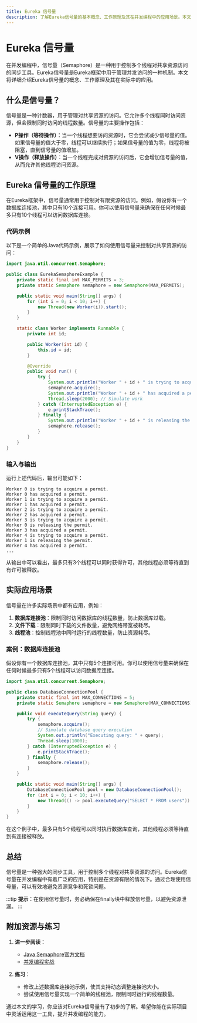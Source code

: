```yaml
---
title: Eureka 信号量
description: 了解Eureka信号量的基本概念、工作原理及其在并发编程中的应用场景。本文将通过代码示例和实际案例帮助初学者掌握信号量的使用。
---
```


# Eureka 信号量

在并发编程中，信号量（Semaphore）是一种用于控制多个线程对共享资源访问的同步工具。Eureka信号量是Eureka框架中用于管理并发访问的一种机制。本文将详细介绍Eureka信号量的概念、工作原理及其在实际中的应用。

## 什么是信号量？

信号量是一种计数器，用于管理对共享资源的访问。它允许多个线程同时访问资源，但会限制同时访问的线程数量。信号量的主要操作包括：

- **P操作（等待操作）**：当一个线程想要访问资源时，它会尝试减少信号量的值。如果信号量的值大于零，线程可以继续执行；如果信号量的值为零，线程将被阻塞，直到信号量的值增加。
- **V操作（释放操作）**：当一个线程完成对资源的访问后，它会增加信号量的值，从而允许其他线程访问资源。

## Eureka 信号量的工作原理

在Eureka框架中，信号量通常用于控制对有限资源的访问。例如，假设你有一个数据库连接池，其中只有10个连接可用。你可以使用信号量来确保在任何时候最多只有10个线程可以访问数据库连接。

### 代码示例

以下是一个简单的Java代码示例，展示了如何使用信号量来控制对共享资源的访问：

```java
import java.util.concurrent.Semaphore;

public class EurekaSemaphoreExample {
    private static final int MAX_PERMITS = 3;
    private static Semaphore semaphore = new Semaphore(MAX_PERMITS);

    public static void main(String[] args) {
        for (int i = 0; i < 10; i++) {
            new Thread(new Worker(i)).start();
        }
    }

    static class Worker implements Runnable {
        private int id;

        public Worker(int id) {
            this.id = id;
        }

        @Override
        public void run() {
            try {
                System.out.println("Worker " + id + " is trying to acquire a permit.");
                semaphore.acquire();
                System.out.println("Worker " + id + " has acquired a permit.");
                Thread.sleep(2000); // Simulate work
            } catch (InterruptedException e) {
                e.printStackTrace();
            } finally {
                System.out.println("Worker " + id + " is releasing the permit.");
                semaphore.release();
            }
        }
    }
}
```

### 输入与输出

运行上述代码后，输出可能如下：

```
Worker 0 is trying to acquire a permit.
Worker 0 has acquired a permit.
Worker 1 is trying to acquire a permit.
Worker 1 has acquired a permit.
Worker 2 is trying to acquire a permit.
Worker 2 has acquired a permit.
Worker 3 is trying to acquire a permit.
Worker 0 is releasing the permit.
Worker 3 has acquired a permit.
Worker 4 is trying to acquire a permit.
Worker 1 is releasing the permit.
Worker 4 has acquired a permit.
...
```

从输出中可以看出，最多只有3个线程可以同时获得许可，其他线程必须等待直到有许可被释放。

## 实际应用场景

信号量在许多实际场景中都有应用，例如：

1. **数据库连接池**：限制同时访问数据库的线程数量，防止数据库过载。
2. **文件下载**：限制同时下载的文件数量，避免网络带宽被耗尽。
3. **线程池**：控制线程池中同时运行的线程数量，防止资源耗尽。

### 案例：数据库连接池

假设你有一个数据库连接池，其中只有5个连接可用。你可以使用信号量来确保在任何时候最多只有5个线程可以访问数据库连接。

```java
import java.util.concurrent.Semaphore;

public class DatabaseConnectionPool {
    private static final int MAX_CONNECTIONS = 5;
    private static Semaphore semaphore = new Semaphore(MAX_CONNECTIONS);

    public void executeQuery(String query) {
        try {
            semaphore.acquire();
            // Simulate database query execution
            System.out.println("Executing query: " + query);
            Thread.sleep(1000);
        } catch (InterruptedException e) {
            e.printStackTrace();
        } finally {
            semaphore.release();
        }
    }

    public static void main(String[] args) {
        DatabaseConnectionPool pool = new DatabaseConnectionPool();
        for (int i = 0; i < 10; i++) {
            new Thread(() -> pool.executeQuery("SELECT * FROM users")).start();
        }
    }
}
```

在这个例子中，最多只有5个线程可以同时执行数据库查询，其他线程必须等待直到有连接被释放。

## 总结

信号量是一种强大的同步工具，用于控制多个线程对共享资源的访问。Eureka信号量在并发编程中有着广泛的应用，特别是在资源有限的情况下。通过合理使用信号量，可以有效地避免资源竞争和死锁问题。

:::tip
**提示**：在使用信号量时，务必确保在finally块中释放信号量，以避免资源泄漏。
:::

## 附加资源与练习

1. **进一步阅读**：
   - [Java Semaphore官方文档](https://docs.oracle.com/javase/8/docs/api/java/util/concurrent/Semaphore.html)
   - [并发编程实战](https://book.douban.com/subject/10484692/)

2. **练习**：
   - 修改上述数据库连接池示例，使其支持动态调整连接池大小。
   - 尝试使用信号量实现一个简单的线程池，限制同时运行的线程数量。

通过本文的学习，你应该对Eureka信号量有了初步的了解。希望你能在实际项目中灵活运用这一工具，提升并发编程的能力。